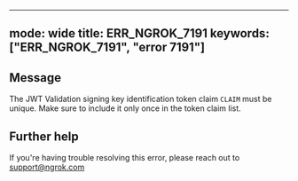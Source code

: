 
---
mode: wide
title: ERR_NGROK_7191
keywords: ["ERR_NGROK_7191", "error 7191"]
---

## Message
The JWT Validation signing key identification token claim `CLAIM` must be unique. Make sure to include it only once in the token claim list.




## Further help
If you're having trouble resolving this error, please reach out to [support@ngrok.com](mailto:support@ngrok.com?subject=Help%20with%20ERR_NGROK_7191)

